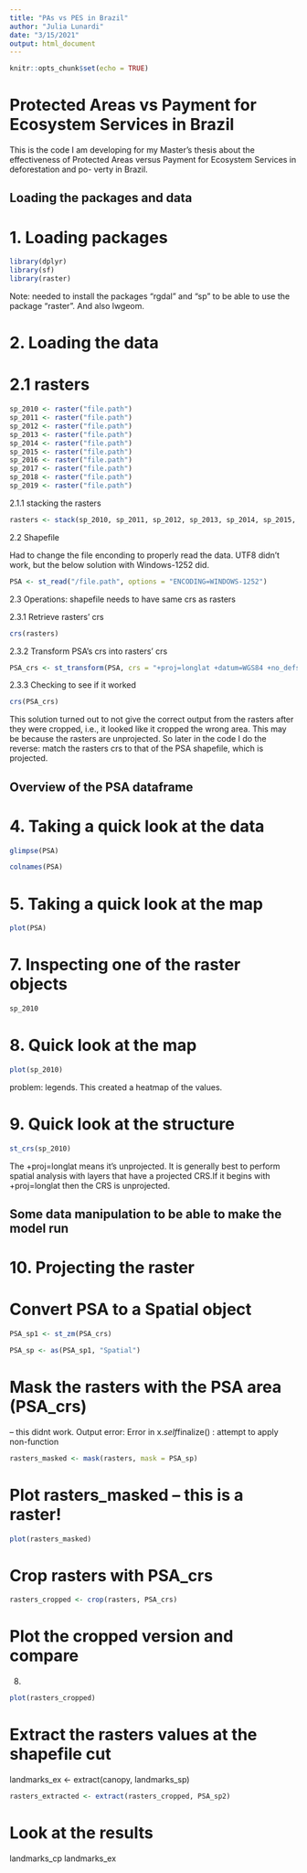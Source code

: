 ```yaml
---
title: "PAs vs PES in Brazil"
author: "Julia Lunardi"
date: "3/15/2021"
output: html_document
---
```


```r
knitr::opts_chunk$set(echo = TRUE)
```

# Protected Areas vs Payment for Ecosystem Services in Brazil

This is the code I am developing for my Master's thesis about the effectiveness
of Protected Areas versus Payment for Ecosystem Services in deforestation and po-
verty in Brazil. 

## Loading the packages and data

# 1. Loading packages
```r
library(dplyr)
library(sf)
library(raster)
```
Note: needed to install the packages "rgdal" and "sp" to be able to use the package
"raster". And also lwgeom.

# 2. Loading the data

# 2.1 rasters

```r
sp_2010 <- raster("file.path")
sp_2011 <- raster("file.path")
sp_2012 <- raster("file.path")
sp_2013 <- raster("file.path")
sp_2014 <- raster("file.path")
sp_2015 <- raster("file.path")
sp_2016 <- raster("file.path")
sp_2017 <- raster("file.path")
sp_2018 <- raster("file.path")
sp_2019 <- raster("file.path")
```

2.1.1 stacking the rasters

```r
rasters <- stack(sp_2010, sp_2011, sp_2012, sp_2013, sp_2014, sp_2015, sp_2016, sp_2017, sp_2018, sp_2019)
```



2.2 Shapefile

Had to change the file enconding to properly read the data. UTF8 didn't work, but
the below solution with Windows-1252 did. 
```r
PSA <- st_read("/file.path", options = "ENCODING=WINDOWS-1252")
```

2.3 Operations: shapefile needs to have same crs as rasters

2.3.1 Retrieve rasters' crs
```r
crs(rasters)
```

2.3.2 Transform PSA's crs into rasters' crs
```r
PSA_crs <- st_transform(PSA, crs = "+proj=longlat +datum=WGS84 +no_defs +ellps=WGS84 +towgs84=0,0,0")
```

2.3.3 Checking to see if it worked

```r
crs(PSA_crs)
```

This solution turned out to not give the correct output from the rasters after 
they were cropped, i.e., it looked like it cropped the wrong area. This may be
because the rasters are unprojected. So later in the code I do the reverse: match
the rasters crs to that of the PSA shapefile, which is projected. 

## Overview of the PSA dataframe

# 4. Taking a quick look at the data
```r
glimpse(PSA)
```
```r
colnames(PSA)
```

# 5. Taking a quick look at the map
```r
plot(PSA)
```

# 7. Inspecting one of the raster objects
```r

sp_2010

```

# 8. Quick look at the map
```r
plot(sp_2010)
```
problem: legends. This created a heatmap of the values.

# 9. Quick look at the structure 
```r
st_crs(sp_2010)
```
The +proj=longlat means it's unprojected. It is generally best to perform spatial analysis with layers that have a projected CRS.If it begins with +proj=longlat then the CRS is unprojected.

## Some data manipulation to be able to make the model run

# 10. Projecting the raster 

# Convert PSA to a Spatial object

```r
PSA_sp1 <- st_zm(PSA_crs)

PSA_sp <- as(PSA_sp1, "Spatial")
```


# Mask the rasters with the PSA area (PSA_crs) 
-- this didnt work. Output error: Error in x$.self$finalize() : attempt to apply non-function

```r
rasters_masked <- mask(rasters, mask = PSA_sp)
```

# Plot rasters_masked -- this is a raster!

```r
plot(rasters_masked)
```


# Crop rasters with PSA_crs

```r
rasters_cropped <- crop(rasters, PSA_crs)
```


# Plot the cropped version and compare

8. 
```r
plot(rasters_cropped)
```



# Extract the rasters values at the shapefile cut
landmarks_ex <- extract(canopy, landmarks_sp)

```r
rasters_extracted <- extract(rasters_cropped, PSA_sp2)
```


# Look at the results
landmarks_cp
landmarks_ex




